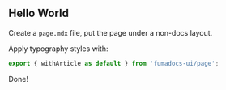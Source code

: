 
## Hello World

Create a `page.mdx` file, put the page under a non-docs layout.

Apply typography styles with:

```jsx
export { withArticle as default } from 'fumadocs-ui/page';
```

Done!